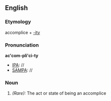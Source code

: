 ==English==

===Etymology===
accomplice + [[-ity]]
===Pronunciation===
'''ac'com-pli'ci-ty'''
*[[IPA]]: //
*[[SAMPA]]: //
===Noun===
{{infl|en|noun}}

#''(Rare):'' The act or state of being an accomplice